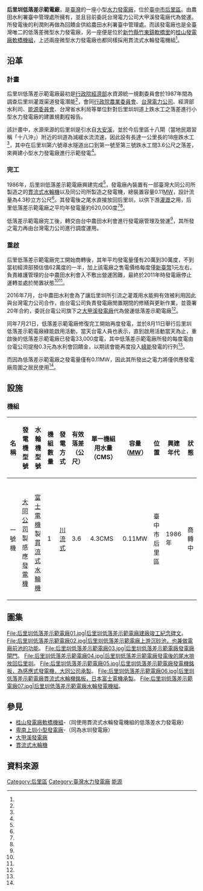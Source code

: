 {{Otheruses|大甲溪發電廠后里機組|subject=台中農田水利會的小水力示範電廠|other=[[台灣電力公司|台灣電力公司]]所屬的水力發電廠}}
{{Infobox power station 
| name               = 后里圳低落差示範電廠
| official_name      = 后里圳低落差示範電廠
| image              = 后里圳低落差示範電廠08.jpg
| image_size         = 300px
| image_caption      = 后里圳低落差示範電廠廠房外觀
| image_alt          = 
| location_map       = Taiwan
| location_map_width = 
| location_map_text  = 
| lat_d     = 24
| lat_m     = 19
| lat_s     = 27.73
| lat_NS    = N
| long_d    = 120
| long_m    = 43
| long_s    = 18.26
| long_EW   = E
| coordinates_type   = type:landmark
| coordinates_display= inline,title
| coordinates_ref    = 
| country            = {{ROC-TW}}
| locale             = [[臺中市|臺中市]][[后里區|后里區]]后里里
| status             = O
| construction_began = 1986年
| commissioned       = 
| licence_expires    = 
| decommissioned     = 
| cost               = 新臺幣1600萬元
| owner              = 農田水利署臺中管理處
| operator           = 台灣電力公司
| developer          = 行政院經濟部
| constructor        = 農田水利署臺中管理處
| generate_electricity_type       = [[川流式水力發電|川流式水力發電]]
| water_intake_from               = 大安溪
| hydroelectricity_generator_type = {{flagicon|Republic of China}}[[大同公司|大同公司]]製感應[[發電機|發電機]]
| water_turbine_manu_other        = {{flagicon|Japan}}[[富士電機|富士電機]]製[[貫流式水輪機|貫流式水輪機]]
| factory_building_type           = 地面式
| water_penstock                  = 一條
| water_hard                      = 有效落差3.6公尺
| water_consumption               = 單部：4.3CMS
| ps_electrical_capacity          = 0.11MW
| ps_annual_generation            = 每年約62萬度
}}
'''后里圳低落差示範電廠'''，是[[臺灣|臺灣]]的一座小型[[水力發電廠|水力發電廠]]，位於[[臺中市|臺中市]][[后里區|后里區]]。由農田水利署臺中管理處所擁有，並且目前委託台灣電力公司大甲溪發電廠代為營運。所發電後的利潤則再做為回饋金供給農田水利署臺中管理處。而該發電廠也是全臺灣唯二的低落差微型水力發電廠，另一座便是位於[[新竹縣|新竹縣]][[竹東鎮|竹東鎮]][[軟橋里|軟橋里]]的[[桂山發電廠軟橋機組|桂山發電廠軟橋機組]]，上述兩座微型水力發電廠也都同樣採用貫流式水輪發電機組<ref name="自由時報2"/>。

== 沿革 ==
=== 計畫 ===
后里圳低落差示範電廠最初是[[行政院經濟部|行政院經濟部]]水資源統一規劃委員會於1987年間為調查后里圳灌溉渠道發電潛能<ref name="李允中"/>，會同[[行政院農業委員會|行政院農業委員會]]、[[台灣電力公司|台灣電力公司]]、經濟部水利司、[[能源委員會|能源委員會]]、台灣省水利局等單位針對后里圳圳道上跌水工之落差進行小型水力發電廠的建置規劃程報告。

該計畫中，水源來源的后里圳是引水自[[大安溪|大安溪]]，並於今后里區十八閘（當地民眾習稱「十八沖」）附近的圳道為減緩水流流速，因此設有長達一公里長的18座跌水工<ref name="產業發展"/>，其中在后里圳第六號導水隧道出口到第一號至第三號跌水工間3.6公尺之落差，來興建小型水力發電廠進行示範發電<ref name="農委會"/>。

=== 完工 ===
1986年，后里圳低落差示範電廠興建完成<ref name="產業發展"/>，發電廠內裝置有一部臺灣大同公司所製造之的[[貫流式水輪機|貫流式水輪機]]以及同公司所製造之發電機，總裝置容量0.11[[MW|MW]]，設計流量為4.3秒立方公尺<ref name="大同公司"/>。其發電後之尾水直接放回后里圳，以供下游[[灌溉|灌溉]]之用，后里低落差示範電廠之平均年發電量約620,000度<ref name="黃振昌"/><ref name="農委會"/>。

低落差示範電廠完工後，轉交由台中農田水利會進行發電廠管理及營運<ref name="農委會"/>，其所發之電力再由台灣電力公司進行調度運用。

=== 重啟 ===
后里低落差示範電廠完工開始商轉後，其年平均發電量僅有20萬到30萬度，不到當初經濟部預估值62萬度的一半，加上該電廠之售電價格每度僅[[新臺幣|新臺幣]]1元左右，負責維護管理的台中農田水利會入不敷出營運困難，最終於2011年時發電廠停止運轉並處於閒置狀態<ref name="自由時報"/><ref name="客家電視台"/>。

2016年7月，台中農田水利會為了讓后里圳所引流之灌溉用水能夠有效被利用因此與台灣電力公司合作，由台電公司負責發電廠閒置期間的修繕與更新作業，並簽署20年合約，委託台電公司旗下之[[大甲溪發電廠|大甲溪發電廠]]代為營運低落差示範電廠<ref name="自由時報"/>。

同年7月21日，低落差示範電廠修復完工開始再度發電，並於8月11日舉行后里圳低落差示範電廠綠能啟用活動，當天台電人員也表示，直到啟用活動當天為止，重啟後的低落差示範電廠已發電33,000度電，其中低落差示範電廠所發的每度電由台電公司提撥0.3元為水利會回饋金，以期該會能再度投入[[綠能|綠能]]發電的行列<ref name="自由時報"/>。

而因為低落差示範電廠之發電量僅有0.11MW，因此其所發出之電力將僅供應發電廠周圍之居民使用<ref name="自由時報2"/>。

== 設施 ==
=== 機組 ===
{| class="wikitable "
! 名稱 !!  發電機型號 !! 水輪機型號 !! 機組數量 !! 發電方式 !! 有效落差（公尺） !! 單一機組用水量（CMS） !! 容量（[[MW|MW]]）!! 位置 !! 興建年代 !! 狀態 
|- 
| 一號機 || {{flagicon|Republic of China}}<br>[[大同公司|大同公司]]製感應[[發電機|發電機]] || {{flagicon|Japan}}<br>[[富士電機|富士電機]]製[[貫流式水輪機|貫流式水輪機]] || 1 || [[川流式發電|川流式]] || 3.6 || 4.3CMS || 0.11MW || 臺中市后里區 || 1986年 || 商轉中
|}

== 圖集 ==
<gallery>
File:后里圳低落差示範電廠01.jpg|后里圳低落差示範電廠建廠竣工紀念碑文。
File:后里圳低落差示範電廠02.jpg|后里圳低落差示範電廠上游沉砂池，也兼做電廠前池的功能。
File:后里圳低落差示範電廠03.jpg|后里圳低落差示範電廠發電廠閘門。
File:后里圳低落差示範電廠04.jpg|后里圳低落差示範電廠發電後的尾水排放回后里圳。
File:后里圳低落差示範電廠05.jpg|后里圳低落差示範電廠發電機銘板，為感應式發電機，大同公司承製。
File:后里圳低落差示範電廠06.jpg|后里圳低落差示範電廠貫流式水輪機銘板，日本富士電機承製。
File:后里圳低落差示範電廠07.jpg|后里圳低落差示範電廠水輪發電機組。
</gallery>

== 參見 ==
* [[桂山發電廠軟橋機組|桂山發電廠軟橋機組]]-（同使用貫流式水輪發電機組的低落差水力發電廠）
* [[卑南上圳小型發電廠|卑南上圳小型發電廠]]-（同為水圳發電廠）
* [[大甲溪發電廠|大甲溪發電廠]]
* [[貫流式水輪機|貫流式水輪機]]

== 資料來源 ==
{{Reflist| refs=
<ref name="農委會">{{cite web|language=zh-tw|url=http://doie.coa.gov.tw/epaper/2008/20080501.htm|title=目前農田水利小水力發電發展現況|author=|publisher=行政院農業委員會|date=|accessdate=2015-08-23|archive-date=2016-03-06|archive-url=https://web.archive.org/web/20160306130113/http://doie.coa.gov.tw/epaper/2008/20080501.htm|dead-url=no}}</ref>

<ref name="產業發展">{{cite web|language=zh-tw|url=http://www.houli.taichung.gov.tw/ct.asp?xItem=235719&ctNode=11501&mp=148010|title=產業發展|author=|publisher=臺中市后里區公所|date=2013-05-15|accessdate=2015-08-23}}{{Dead link|date=2019年4月 |bot=InternetArchiveBot |fix-attempted=yes }}</ref>

<ref name="李允中">{{cite web|language=zh-tw|url=http://www.harvest.org.tw/public/Attachment/kmharvest105355.pdf|title=農業水資源有效再生發電|author=李允中|publisher=豐年第58卷第11期|date=|accessdate=2015-08-23|archive-url=https://web.archive.org/web/20150924025036/http://www.harvest.org.tw/public/Attachment/kmharvest105355.pdf|archive-date=2015-09-24|dead-url=yes}}</ref>

<ref name="黃振昌">{{cite web|language=zh-tw|url=http://doie.coa.gov.tw/upload/irrigation_master/20120924112541-台灣地區農業水利設施資產管理.pdf|title=台灣地區農業水利設施資產管理|author=黃振昌|publisher=|date=|accessdate=2015-08-23|archive-date=2013-12-19|archive-url=https://web.archive.org/web/20131219014042/http://doie.coa.gov.tw/upload/irrigation_master/20120924112541-%E5%8F%B0%E7%81%A3%E5%9C%B0%E5%8D%80%E8%BE%B2%E6%A5%AD%E6%B0%B4%E5%88%A9%E8%A8%AD%E6%96%BD%E8%B3%87%E7%94%A2%E7%AE%A1%E7%90%86.pdf|dead-url=no}}</ref>

<ref name="大同公司">{{cite web|language=zh-tw|url=http://www.tatung.com.tw/solution/detail/568|title=電力系統|author=|publisher=大同股份有限公司|date=|accessdate=2015-08-23|archive-date=2019-05-15|archive-url=https://web.archive.org/web/20190515002706/http://www.tatung.com.tw/solution/detail/568|dead-url=no}}</ref>

<ref name="自由時報">{{cite web|language=zh-tw|url=http://news.ltn.com.tw/news/business/breakingnews/1791234|title=后里圳低落差示範電廠修繕再啟用 年供電60餘萬度|author=張軒哲|publisher=自由時報|date=2016-08-10|accessdate=2016-08-16|archive-date=2016-08-22|archive-url=https://web.archive.org/web/20160822141345/http://news.ltn.com.tw/news/business/breakingnews/1791234|dead-url=no}}</ref>

<ref name="客家電視台">{{cite web|language=zh-tw|url=http://reader.roodo.com/hakkaweekly/archives/24981062.html|title=330集-綠能，能不能？ 3.水圳發電|author=hakkaweekly|publisher=客家電視台|date=2013-05-02|accessdate=2016-08-16|archive-url=https://web.archive.org/web/20170915050424/http://reader.roodo.com/hakkaweekly/archives/24981062.html|archive-date=2017-09-15|dead-url=yes}}</ref>

<ref name="自由時報2">{{cite web|language=zh-tw|url=http://news.ltn.com.tw/news/local/paper/1020311|title=ㄒ|author=張軒哲|publisher=自由時報|date=2016-08-10|accessdate=2016-08-16|archive-date=2019-05-18|archive-url=https://web.archive.org/web/20190518125445/https://news.ltn.com.tw/news/local/paper/1020311|dead-url=no}}</ref>
}}

{{台灣發電廠}}
[[Category:后里區|Category:后里區]]
[[Category:臺灣水力發電廠|Category:臺灣水力發電廠]]
[[Category:臺中市公有建築|能源]]